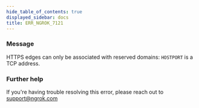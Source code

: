 ```yaml
---
hide_table_of_contents: true
displayed_sidebar: docs
title: ERR_NGROK_7121
---
```


### Message

HTTPS edges can only be associated with reserved domains: `HOSTPORT` is a TCP address.

<ErrorDetails />

### Further help

If you're having trouble resolving this error, please reach out to [support@ngrok.com](mailto:support@ngrok.com?subject=Help%20with%20ERR_NGROK_7121)
